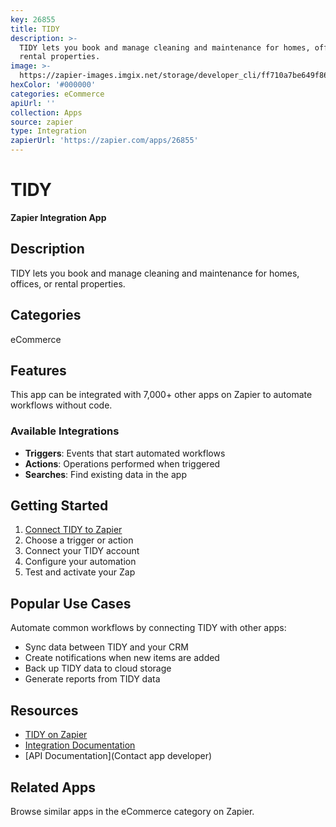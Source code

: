 ```yaml
---
key: 26855
title: TIDY
description: >-
  TIDY lets you book and manage cleaning and maintenance for homes, offices, or
  rental properties.
image: >-
  https://zapier-images.imgix.net/storage/developer_cli/ff710a7be649f86a0e7cdb1a83a539bc_2.png?auto=format%2Ccompress&ixlib=python-3.0.0&q=50
hexColor: '#000000'
categories: eCommerce
apiUrl: ''
collection: Apps
source: zapier
type: Integration
zapierUrl: 'https://zapier.com/apps/26855'
---
```

# TIDY

**Zapier Integration App**

## Description

TIDY lets you book and manage cleaning and maintenance for homes, offices, or rental properties.

## Categories

eCommerce

## Features

This app can be integrated with 7,000+ other apps on Zapier to automate workflows without code.

### Available Integrations

- **Triggers**: Events that start automated workflows
- **Actions**: Operations performed when triggered
- **Searches**: Find existing data in the app

## Getting Started

1. [Connect TIDY to Zapier](https://zapier.com/apps/26855)
2. Choose a trigger or action
3. Connect your TIDY account
4. Configure your automation
5. Test and activate your Zap

## Popular Use Cases

Automate common workflows by connecting TIDY with other apps:

- Sync data between TIDY and your CRM
- Create notifications when new items are added
- Back up TIDY data to cloud storage
- Generate reports from TIDY data

## Resources

- [TIDY on Zapier](https://zapier.com/apps/26855)
- [Integration Documentation](https://zapier.com/apps/26855/integrations)
- [API Documentation](Contact app developer)

## Related Apps

Browse similar apps in the eCommerce category on Zapier.
